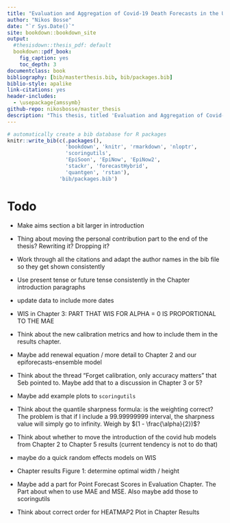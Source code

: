 ```yaml
--- 
title: "Evaluation and Aggregation of Covid-19 Death Forecasts in the United States"
author: "Nikos Bosse"
date: "`r Sys.Date()`"
site: bookdown::bookdown_site
output: 
  #thesisdown::thesis_pdf: default
  bookdown::pdf_book:
    fig_caption: yes
    toc_depth: 3
documentclass: book
bibliography: [bib/masterthesis.bib, bib/packages.bib]
biblio-style: apalike
link-citations: yes
header-includes:
  - \usepackage{amssymb}
github-repo: nikosbosse/master_thesis
description: "This thesis, titled 'Evaluation and Aggregation of Covid-19 death forecasts in the United States' was submitted as a master thesis in Applied Statistics at the Universität Göttingen in September 2020."
---
```


```r
# automatically create a bib database for R packages
knitr::write_bib(c(.packages(), 
                   'bookdown', 'knitr', 'rmarkdown', 'nloptr',
                   'scoringutils',
                   'EpiSoon', 'EpiNow', 'EpiNow2',
                   'stackr', 'forecastHybrid', 
                   'quantgen', 'rstan'), 
                 'bib/packages.bib')
```


# Todo

- Make aims section a bit larger in introduction

- Thing about moving the personal contribution part to the end of the thesis? Rewriting it? Dropping it? 

- Work through all the citations and adapt the author names in the bib file so they get shown consistently

- Use present tense or future tense consistently in the Chapter introduction paragraphs

- update data to include more dates

- WIS in Chapter 3: PART THAT WIS FOR ALPHA = 0 IS PROPORTIONAL TO THE MAE

- Think about the new calibration metrics and how to include them in the results chapter. 

- Maybe add renewal equation / more detail to Chapter 2 and our epiforecasts-ensemble model

- Think about the thread "Forget calibration, only accuracy matters" that Seb pointed to. Maybe add that to a discussion in Chapter 3 or 5? 

- Maybe add example plots to `scoringutils`

- Think about the quantile sharpness formula: is the weighting correct? The problem is that if I include a 99.99999999 interval, the sharpness value will simply go to infinity. Weigh by $(1 - \frac{\alpha}{2})$?

- Think about whether to move the introduction of the covid hub models from Chapter 2 to Chapter 5 results (current tendency is not to do that) 

- maybe do a quick random effects models on WIS

- Chapter results Figure 1: determine optimal width / height

- Maybe add a part for Point Forecast Scores in Evaluation Chapter. The Part about when to use MAE and MSE. Also maybe add those to scoringutils

- Think about correct order for HEATMAP2 Plot in Chapter Results
